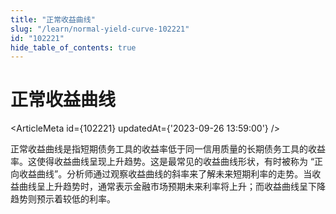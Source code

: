 ```yaml
---
title: "正常收益曲线"
slug: "/learn/normal-yield-curve-102221"
id: "102221"
hide_table_of_contents: true
---
```



# 正常收益曲线

<ArticleMeta id={102221} updatedAt={'2023-09-26 13:59:00'} />
<div className='border-solid border-b border-t-0 my-4 border-[var(--ifm-color-gray-300)]' />

正常收益曲线是指短期债务工具的收益率低于同一信用质量的长期债务工具的收益率。这使得收益曲线呈现上升趋势。这是最常见的收益曲线形状，有时被称为 “正向收益曲线”。分析师通过观察收益曲线的斜率来了解未来短期利率的走势。当收益曲线呈上升趋势时，通常表示金融市场预期未来利率将上升；而收益曲线呈下降趋势则预示着较低的利率。
